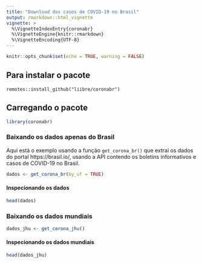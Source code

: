 ```yaml
---
title: "Download dos casos de COVID-19 no Brasil"
output: rmarkdown::html_vignette
vignette: >
  %\VignetteIndexEntry{coronabr}
  %\VignetteEngine{knitr::rmarkdown}
  %\VignetteEncoding{UTF-8}
---
```


```r
knitr::opts_chunk$set(echo = TRUE, warning = FALSE)
```

## Para instalar o pacote

`remotes::install_github("liibre/coronabr")`

## Carregando o pacote

```r
library(coronabr)
```

### Baixando os dados apenas do Brasil

Aqui está o exemplo usando a função `get_corona_br()` que extrai os dados do portal https://brasil.io/, usando a API contendo os boletins informativos e casos de COVID-19 no Brasil. 

```r
dados <- get_corona_br(by_uf = TRUE)
```

#### Inspecionando os dados

```r
head(dados)
```

### Baixando os dados mundiais

```r
dados_jhu <- get_corona_jhu()
```

#### Inspecionando os dados mundiais

```r
head(dados_jhu)
```
